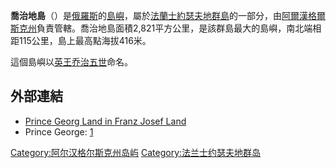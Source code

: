 {{Infobox islands
| name             = 喬治地島
| image name       = Kara sea ZFJPG.PNG
| image caption    = 
| image size       = 250px
| map_custom=yes
| locator map      = {{Location map|Russia|lat=80.5|long=49|width=250 |float=center}}
| native name      = Земля Георга
| native name link = 
| nickname         = 
| location         = [[北冰洋|北冰洋]]
| coordinates      = {{coord|80.5|N|49|E|region:RU_type:isle_scale:300000|display=inline}}
| archipelago      = [[法蘭士約瑟夫地群島|法蘭士約瑟夫地群島]]
| total islands    = 
| major islands    = 
| area km2         = 2821
| length km        = 115
| width km         = 
| highest mount    = 
| elevation m      = 416
| country          = {{RUS}}
| country admin divisions title     = 
| country admin divisions           = 
| country admin divisions title 1   = 
| country admin divisions 1         = 
| country admin divisions title 2   = 
| country admin divisions 2         = 
| country largest city              = 
| country largest city population   = 
| population       = 
| population as of = 
| density km2      = 
| ethnic groups    = 
| additional info  =
}}

'''喬治地島'''（{{lang-ru|Земля Георга}}）是[[俄羅斯|俄羅斯]]的[[島嶼|島嶼]]，屬於[[法蘭士約瑟夫地群島|法蘭士約瑟夫地群島]]的一部分，由[[阿爾漢格爾斯克州|阿爾漢格爾斯克州]]負責管轄。喬治地島面積2,821平方公里，是該群島最大的島嶼，南北端相距115公里，島上最高點海拔416米。

這個島嶼以[[英國君主|英王]][[乔治五世|乔治五世]]命名。

==外部連結==
*[http://www.oceandots.com/arctic/franz-josef Prince Georg Land in Franz Josef Land]{{Wayback|url=http://www.oceandots.com/arctic/franz-josef |date=20101223043232 }}
*Prince George: [https://web.archive.org/web/20090712034116/http://www.echo-online.de/service/detail.php3?id=315565]

{{Coord|80|30|N|49|0|E|display=title}}
{{Russia-geo-stub}}
[[Category:阿尔汉格尔斯克州岛屿|Category:阿尔汉格尔斯克州岛屿]]
[[Category:法兰士约瑟夫地群岛|Category:法兰士约瑟夫地群岛]]